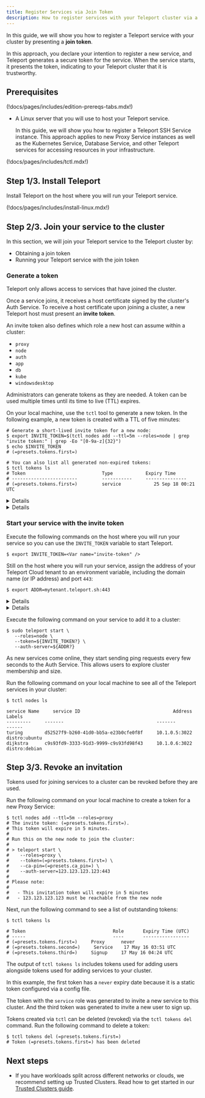 ```yaml
---
title: Register Services via Join Token
description: How to register services with your Teleport cluster via a join token
---
```


In this guide, we will show you how to register a Teleport service with your
cluster by presenting a **join token**. 

In this approach, you declare your intention to register a new service, and
Teleport generates a secure token for the service. When the service starts, it
presents the token, indicating to your Teleport cluster that it is trustworthy.

## Prerequisites

(!docs/pages/includes/edition-prereqs-tabs.mdx!)

- A Linux server that you will use to host your Teleport service. 

  In this guide, we will show you how to register a Teleport SSH Service
  instance. This approach applies to new Proxy Service instances as well as the
  Kubernetes Service, Database Service, and other Teleport services for
  accessing resources in your infrastructure.

(!docs/pages/includes/tctl.mdx!)

## Step 1/3. Install Teleport

Install Teleport on the host where you will run your Teleport service.

(!docs/pages/includes/install-linux.mdx!)

## Step 2/3. Join your service to the cluster

In this section, we will join your Teleport service to the Teleport cluster by:

- Obtaining a join token
- Running your Teleport service with the join token

### Generate a token

Teleport only allows access to services that have joined the cluster.

Once a service joins, it receives a host certificate signed by the cluster's
Auth Service. To receive a host certificate upon joining a cluster, a new
Teleport host must present an **invite token**.

An invite token also defines which role a new host can assume within a cluster:

- `proxy`
- `node`
- `auth`
- `app`
- `db`
- `kube`
- `windowsdesktop`

Administrators can generate tokens as they are needed. A token can be used
multiple times until its time to live (TTL) expires.

On your local machine, use the `tctl` tool to generate a new token. In the
following example, a new token is created with a TTL of five minutes:

```code
# Generate a short-lived invite token for a new node:
$ export INVITE_TOKEN=$(tctl nodes add --ttl=5m --roles=node | grep "invite token:" | grep -Eo "[0-9a-z]{32}")
$ echo $INVITE_TOKEN
# (=presets.tokens.first=)

# You can also list all generated non-expired tokens:
$ tctl tokens ls
# Token                            Type            Expiry Time
# ------------------------         -----------     ---------------
# (=presets.tokens.first=)         service            25 Sep 18 00:21 UTC
```

<Details title="Provide your own token value">

Rather than automatically generating a token, you can create one with a known
value by using the `--token` flag:

```code
$ tctl nodes add --ttl=5m --roles=node,proxy --token=secret-value
# The invite token: secret-value
```

The value of `--token` should be cryptographically secure. For example, you can
create an SHA256 hash to reduce the risk that a malicious actor will produce
a token with the same value as yours:

```code
$ head -n 1 /dev/random | sha256sum
```

</Details>

<Details scope={["oss","enterprise"]} title="An insecure alternative: static tokens" scopeOnly={false} >

<Notice type="Danger">
Use short-lived tokens instead of long-lived static tokens.
Static tokens are easier to steal, guess, and leak.
</Notice>

Static tokens are defined ahead of time by an administrator and stored in the
auth server's config file:

```yaml
# Config section in `/etc/teleport.yaml` file for the auth server
auth_service:
    enabled: true
    tokens:
    # This static token allows new hosts to join the cluster as "proxy" or "node"
    - "proxy,node:secret-token-value"
    # A token can also be stored in a file. In this example the token for adding
    # new auth servers are stored in /path/to/tokenfile
    - "auth:/path/to/tokenfile"
```
</Details>

### Start your service with the invite token

Execute the following commands on the host where you will run your service so you
can use the `INVITE_TOKEN` variable to start Teleport.

```code
$ export INVITE_TOKEN=<Var name="invite-token" />
```

Still on the host where you will run your service, assign the address of your
Teleport Cloud tenant to an environment variable, including the domain name (or
IP address) and port `443`:

```code
$ export ADDR=mytenant.teleport.sh:443
```

<Details title="Ensuring the correct ports are opened">

If you are have disabled TLS Routing, the Teleport Proxy Service listens on
separate ports in order to register new services, rather than performing all
activity via port 443. 

Using the ports in Teleport's default configuration, your service needs to be
able to talk to ports `3080` and `3024` on the Proxy Service. Port `3080` is
used to initially fetch the credentials (SSH and TLS certificates) and for
discovering the reverse tunnel. Port `3024 `is used to establish a connection to
the Auth Service through the Proxy.

</Details> 

<Details
  type="tip"
  title="Using multiple Proxy Service instnaces behind a load balancer"
>

  The setup above also works even if the cluster uses multiple Proxy Service
  instances behind a load balancer (LB) or a DNS entry with multiple values. In
  this case, the service establishes a tunnel to every Proxy Service instance.
  
  This requires that an LB use a round-robin or a similar balancing algorithm.
  Do not use sticky load balancing algorithms (a.k.a. "session affinity") with
  Teleport Proxy Service instances.  

</Details>

Execute the following command on your service to add it to a cluster:

```code
$ sudo teleport start \
   --roles=node \
   --token=${INVITE_TOKEN?} \
   --auth-server=${ADDR?}
```

As new services come online, they start sending ping requests every few seconds to
the Auth Service. This allows users to explore cluster membership and size.

Run the following command on your local machine to see all of the Teleport services
in your cluster:

```code
$ tctl nodes ls

service Name     service ID                                  Address            Labels
---------     -------                                  -------            ------
turing        d52527f9-b260-41d0-bb5a-e23b0cfe0f8f     10.1.0.5:3022      distro:ubuntu
dijkstra      c9s93fd9-3333-91d3-9999-c9s93fd98f43     10.1.0.6:3022      distro:debian
```

## Step 3/3. Revoke an invitation

Tokens used for joining services to a cluster can be revoked before they are used.

Run the following command on your local machine to create a token for a new
Proxy Service:

```code
$ tctl nodes add --ttl=5m --roles=proxy 
# The invite token: (=presets.tokens.first=).
# This token will expire in 5 minutes.
# 
# Run this on the new node to join the cluster:
# 
# > teleport start \
#    --roles=proxy \
#    --token=(=presets.tokens.first=) \
#    --ca-pin=(=presets.ca_pin=) \
#    --auth-server=123.123.123.123:443
# 
# Please note:
# 
#   - This invitation token will expire in 5 minutes
#   - 123.123.123.123 must be reachable from the new node
```

Next, run the following command to see a list of outstanding tokens:

```
$ tctl tokens ls

# Token                                Role       Expiry Time (UTC)
# -----                                ----       -----------------
# (=presets.tokens.first=)     Proxy      never
# (=presets.tokens.second=)     Service    17 May 16 03:51 UTC
# (=presets.tokens.third=)     Signup     17 May 16 04:24 UTC
```

<Admonition type="tip" title="Signup tokens">

The output of `tctl tokens ls` includes tokens used for adding users alongside
tokens used for adding services to your cluster.

</Admonition>

In this example, the first token has a `never` expiry date because it is a
static token configured via a config file.

The token with the `service` role was generated to invite a new service to this
cluster. And the third token was generated to invite a new user to sign up.

Tokens created via `tctl` can be deleted (revoked) via the `tctl tokens del`
command. Run the following command to delete a token:

```code
$ tctl tokens del (=presets.tokens.first=)
# Token (=presets.tokens.first=) has been deleted
```

## Next steps

- If you have workloads split across different networks or clouds, we recommend
  setting up Trusted Clusters. Read how to get started in our [Trusted Clusters
  guide](../admin/trustedclusters.mdx).

